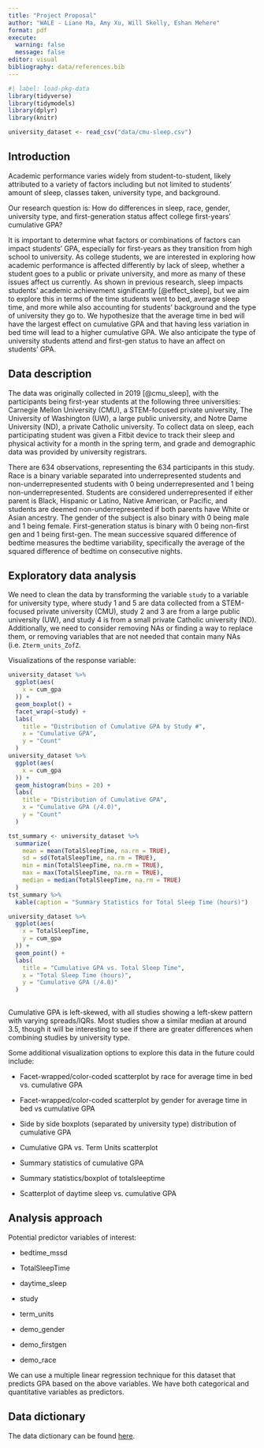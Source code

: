 ```yaml
---
title: "Project Proposal"
author: "WALE - Liane Ma, Amy Xu, Will Skelly, Eshan Mehere"
format: pdf
execute: 
  warning: false
  message: false
editor: visual
bibliography: data/references.bib
---
```


```r
#| label: load-pkg-data
library(tidyverse)
library(tidymodels)
library(dplyr)
library(knitr)

university_dataset <- read_csv("data/cmu-sleep.csv")
```

## Introduction

Academic performance varies widely from student-to-student, likely attributed to a variety of factors including but not limited to students’ amount of sleep, classes taken, university type, and background.

Our research question is: How do differences in sleep, race, gender, university type, and first-generation status affect college first-years’ cumulative GPA?

It is important to determine what factors or combinations of factors can impact students’ GPA, especially for first-years as they transition from high school to university. As college students, we are interested in exploring how academic performance is affected differently by lack of sleep, whether a student goes to a public or private university, and more as many of these issues affect us currently. As shown in previous research, sleep impacts students’ academic achievement significantly [@effect_sleep], but we aim to explore this in terms of the time students went to bed, average sleep time, and more while also accounting for students’ background and the type of university they go to. We hypothesize that the average time in bed will have the largest effect on cumulative GPA and that having less variation in bed time will lead to a higher cumulative GPA. We also anticipate the type of university students attend and first-gen status to have an affect on students' GPA.

## Data description

The data was originally collected in 2019 [@cmu_sleep], with the participants being first-year students at the following three universities: Carnegie Mellon University (CMU), a STEM-focused private university, The University of Washington (UW), a large public university, and Notre Dame University (ND), a private Catholic university. To collect data on sleep, each participating student was given a Fitbit device to track their sleep and physical activity for a month in the spring term, and grade and demographic data was provided by university registrars.

There are 634 observations, representing the 634 participants in this study. Race is a binary variable separated into underrepresented students and non-underrepresented students with 0 being underrepresented and 1 being non-underrepresented. Students are considered underrepresented if either parent is Black, Hispanic or Latino, Native American, or Pacific, and students are deemed non-underrepresented if both parents have White or Asian ancestry. The gender of the subject is also binary with 0 being male and 1 being female. First-generation status is binary with 0 being non-first gen and 1 being first-gen. The mean successive squared difference of bedtime measures the bedtime variability, specifically the average of the squared difference of bedtime on consecutive nights.

## Exploratory data analysis

We need to clean the data by transforming the variable `study` to a variable for university type, where study 1 and 5 are data collected from a STEM-focused private university (CMU), study 2 and 3 are from a large public university (UW), and study 4 is from a small private Catholic university (ND). Additionally, we need to consider removing NAs or finding a way to replace them, or removing variables that are not needed that contain many NAs (i.e. `Zterm_units_ZofZ`.

Visualizations of the response variable:

```r
university_dataset %>% 
  ggplot(aes(
    x = cum_gpa
  )) +
  geom_boxplot() +
  facet_wrap(~study) +
  labs(
    title = "Distribution of Cumulative GPA by Study #",
    x = "Cumulative GPA",
    y = "Count"
  )
university_dataset %>% 
  ggplot(aes(
    x = cum_gpa
  )) +
  geom_histogram(bins = 20) +
  labs(
    title = "Distribution of Cumulative GPA",
    x = "Cumulative GPA (/4.0)",
    y = "Count"
  )

tst_summary <- university_dataset %>%
  summarize(
    mean = mean(TotalSleepTime, na.rm = TRUE),
    sd = sd(TotalSleepTime, na.rm = TRUE),
    min = min(TotalSleepTime, na.rm = TRUE),
    max = max(TotalSleepTime, na.rm = TRUE),
    median = median(TotalSleepTime, na.rm = TRUE)
  )
tst_summary %>% 
  kable(caption = "Summary Statistics for Total Sleep Time (hours)")

university_dataset %>% 
  ggplot(aes(
    x = TotalSleepTime,
    y = cum_gpa
  )) + 
  geom_point() +
  labs(
    title = "Cumulative GPA vs. Total Sleep Time",
    x = "Total Sleep Time (hours)",
    y = "Cumulative GPA (/4.0)"
  )
   
```

Cumulative GPA is left-skewed, with all studies showing a left-skew pattern with varying spreads/IQRs. Most studies show a similar median at around 3.5, though it will be interesting to see if there are greater differences when combining studies by university type.

Some additional visualization options to explore this data in the future could include:

-   Facet-wrapped/color-coded scatterplot by race for average time in bed vs. cumulative GPA

-   Facet-wrapped/color-coded scatterplot by gender for average time in bed vs cumulative GPA

-   Side by side boxplots (separated by university type) distribution of cumulative GPA

-   Cumulative GPA vs. Term Units scatterplot

-   Summary statistics of cumulative GPA

-   Summary statistics/boxplot of totalsleeptime

-   Scatterplot of daytime sleep vs. cumulative GPA

## Analysis approach

Potential predictor variables of interest:

-   bedtime_mssd

-   TotalSleepTime

-   daytime_sleep

-   study

-   term_units

-   demo_gender

-   demo_firstgen

-   demo_race

We can use a multiple linear regression technique for this dataset that predicts GPA based on the above variables. We have both categorical and quantitative variables as predictors.

## Data dictionary

The data dictionary can be found [here](https://github.com/sta221-fa24/project-Wale/blob/main/data/README.md).
